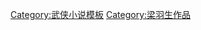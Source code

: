 {{Navbox
|name    = 梁羽生作品
|title   = [[梁羽生小說列表|梁羽生作品]]

|group1  = [[武侠小说]]
|list1   = [[龍虎鬥京華]] - [[草莽龍蛇傳]] - [[塞外奇侠传]] - [[七剑下天山]] - [[江湖三女侠]] - [[白髮魔女傳]] - [[萍踪侠影录]] - [[冰川天女傳]] - [[还剑奇情录]] - [[冰魄寒光劍]] - [[散花女俠]] - [[女帝奇英传]] - [[聯劍風雲錄]] - [[雲海玉弓緣]] - [[大唐游俠傳]] - [[冰河洗剑录]] - [[龍鳳寶釵緣]] - [[狂俠天驕魔女]] - [[風雷震九州]] - [[慧劍心魔]] - [[飛鳳潛龍]] - [[俠骨丹心]] - [[瀚海雄風]] - [[鳴鏑風雲錄]] - [[遊劍江湖]] - [[風雲雷電]] - [[折戟沉沙錄]] - [[廣陵劍]] - [[武林三絕]] - [[絕塞傳烽錄]] - [[劍網塵絲]] - [[彈指驚雷]] - [[武林天驕]] - [[幻劍靈旗]] - [[武當一劍]]

|group2  = 其他作品
|list2   = [[三劍樓隨筆]] - [[筆花六照]] - [[名聯觀止]] - [[筆劍書]] - [[梁羽生散文]] - [[統覽孤懷——梁羽生詩詞、對聯選輯]] - [[梁羽生閑說金瓶梅]] - [[梁羽生評點民國聞人詩詞]]

|group3  = 列表
|list3   =  [[梁羽生筆下武功列表]]
}}
<noinclude>
[[Category:武侠小说模板]]
[[Category:梁羽生作品]]
</noinclude>